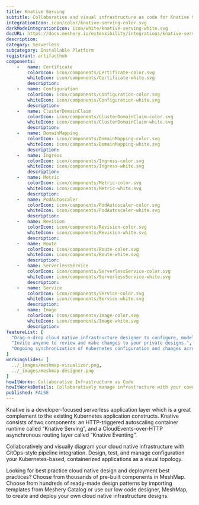 ```yaml
---
title: Knative Serving
subtitle: Collaborative and visual infrastructure as code for Knative Serving
integrationIcon: icon/color/knative-serving-color.svg
darkModeIntegrationIcon: icon/white/knative-serving-white.svg
docURL: https://docs.meshery.io/extensibility/integrations/knative-serving
description: 
category: Serverless
subcategory: Installable Platform
registrant: artifacthub
components: 
	-	name: Certificate
		colorIcon: icon/components/Certificate-color.svg
		whiteIcon: icon/components/Certificate-white.svg
		description: 
	-	name: Configuration
		colorIcon: icon/components/Configuration-color.svg
		whiteIcon: icon/components/Configuration-white.svg
		description: 
	-	name: ClusterDomainClaim
		colorIcon: icon/components/ClusterDomainClaim-color.svg
		whiteIcon: icon/components/ClusterDomainClaim-white.svg
		description: 
	-	name: DomainMapping
		colorIcon: icon/components/DomainMapping-color.svg
		whiteIcon: icon/components/DomainMapping-white.svg
		description: 
	-	name: Ingress
		colorIcon: icon/components/Ingress-color.svg
		whiteIcon: icon/components/Ingress-white.svg
		description: 
	-	name: Metric
		colorIcon: icon/components/Metric-color.svg
		whiteIcon: icon/components/Metric-white.svg
		description: 
	-	name: PodAutoscaler
		colorIcon: icon/components/PodAutoscaler-color.svg
		whiteIcon: icon/components/PodAutoscaler-white.svg
		description: 
	-	name: Revision
		colorIcon: icon/components/Revision-color.svg
		whiteIcon: icon/components/Revision-white.svg
		description: 
	-	name: Route
		colorIcon: icon/components/Route-color.svg
		whiteIcon: icon/components/Route-white.svg
		description: 
	-	name: ServerlessService
		colorIcon: icon/components/ServerlessService-color.svg
		whiteIcon: icon/components/ServerlessService-white.svg
		description: 
	-	name: Service
		colorIcon: icon/components/Service-color.svg
		whiteIcon: icon/components/Service-white.svg
		description: 
	-	name: Image
		colorIcon: icon/components/Image-color.svg
		whiteIcon: icon/components/Image-white.svg
		description: 
featureList: [
  "Drag-n-drop cloud native infrastructure designer to configure, model, and deploy your workloads.",
  "Invite anyone to review and make changes to your private designs.",
  "Ongoing synchronization of Kubernetes configuration and changes across any number of clusters."
]
workingSlides: [
  ../_images/meshmap-visualizer.png,
  ../_images/meshmap-designer.png
]
howItWorks: Collaborative Infrastructure as Code
howItWorksDetails: Collaboratively manage infrastructure with your coworkers synchronously sharing the same designs.
published: FALSE
---
```

<p>
Knative is a developer-focused serverless application layer which is a great complement to the existing Kubernetes application constructs. Knative consists of two components: an HTTP-triggered autoscaling container runtime called “Knative Serving”, and a CloudEvents-over-HTTP asynchronous routing layer called “Knative Eventing”.
</p>
<p>
    Collaboratively and visually diagram your cloud native infrastructure with GitOps-style pipeline integration. Design, test, and manage configuration your Kubernetes-based, containerized applications as a visual topology.
</p>
<p>
    Looking for best practice cloud native design and deployment best practices? Choose from thousands of pre-built components in MeshMap. Choose from hundreds of ready-made design patterns by importing templates from Meshery Catalog or use our low code designer, MeshMap, to create and deploy your own cloud native infrastructure designs.
</p>
